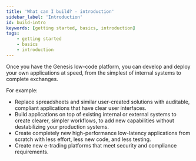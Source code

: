 ```yaml
---
title: 'What can I build? - introduction'
sidebar_label: 'Introduction'
id: build-intro
keywords: [getting started, basics, introduction]
tags:
    - getting started
    - basics
    - introduction
---
```


Once you have the Genesis low-code platform, you can develop and deploy your own applications at speed, from the simplest of internal systems to complete exchanges.

For example:

- Replace spreadsheets and similar user-created solutions with auditable, compliant applications that have clear user interfaces.
- Build applications on top of existing internal or external systems to create clearer, simpler workflows, to add new capabilities without destabilizing your production systems.
- Create completely new high-performance low-latency applications from scratch with less effort, less new code, and less testing.
- Create new e-trading platforms that meet security and compliance requirements.
